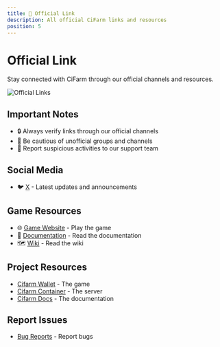 ```yaml
---
title: 🔗 Official Link
description: All official CiFarm links and resources
position: 5
---
```


# Official Link

Stay connected with CiFarm through our official channels and resources.

![Official Links](/screenshots/thumbnails/official-link.jpg)

## Important Notes

- 🔒 Always verify links through our official channels
- 🚫 Be cautious of unofficial groups and channels
- 🚨 Report suspicious activities to our support team 

## Social Media

- 🐦 [X](https://x.com/CifarmOnSol) - Latest updates and announcements

## Game Resources

- 🌐 [Game Website](https://cifarm.xyz) - Play the game
- 📄 [Documentation](https://docs.cifarm.xyz) - Read the documentation
- 🗺️ [Wiki](https://docs.cifarm.xyz/wiki) - Read the wiki

## Project Resources

- [Cifarm Wallet](https://github.com/starci-lab/cifarm-wallet) - The game
- [Cifarm Container](https://github.com/starci-lab/cifarm-container) - The server
- [Cifarm Docs](https://github.com/starci-lab/cifarm-docs-ver-2) - The documentation

## Report Issues
- [Bug Reports](https://github.com/starci-lab/cifarm-wallet/issues) - Report bugs